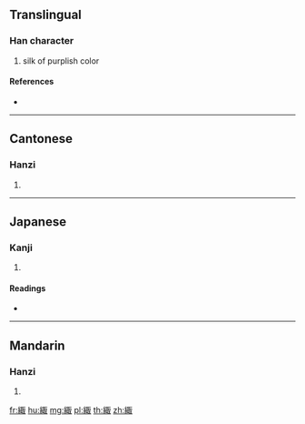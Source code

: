 {{character info/new}}
==Translingual==

===Han character===
{{Han char|rn=120|rad=糸|as=08|sn=14|four=27940|canj=VFSJE}}

# silk of purplish color

====References====
* {{Han ref|kx=0929.030|dkj=27598|dj=1366.120|hdz=53410.010|uh=7DC5|ud=32197|bh=E369|bd=58217}}

----

==Cantonese==

===Hanzi===
{{yue-hanzi|jyut=zau1|y=jau1}}

# {{defn|lang=yue|sort=糸08}}

----

==Japanese==

===Kanji===
{{ja-kanji|grade=|rs=糸08}}

# {{defn|lang=ja|sort=糸08}}

====Readings====
* {{ja-readings|on=[[しゅう]] (shū), [[しゅ]] (shu), [[そう]] (sō), [[す]] (su)|kun=|nanori=}}

----

==Mandarin==

===Hanzi===
{{cmn-hanzi|pin=[[xì]] ([[xi4]]), [[zōu]] ([[zou1]])|wg=hsi<sup>4</sup>, tsou<sup>1</sup>}}

# {{defn|lang=cmn|sort=糸08}}

[[fr:緅]]
[[hu:緅]]
[[mg:緅]]
[[pl:緅]]
[[th:緅]]
[[zh:緅]]